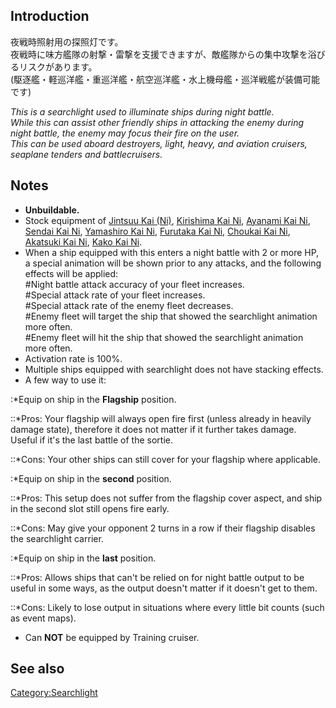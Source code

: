 {{Template:Equipmentinfo
|name = Searchlight
|id = 74
|japanesename = 探照灯
|icon = {{Searchlight}}
|type = Searchlight
|effect = {{LOS}}+2, See notes
|scrap = {{Steel}}2, {{Bauxite}}2
|image = <gallery type="slideshow" widths="360px" position="center" hideaddbutton="true">
Equipment74-1.png
Equipment74-2.png
Equipment74-3.png
Equipment74-4.png
</gallery>
|DD = lime
|CL = lime
|CA = lime
|CAV = lime
|BB = lime
|BBV = lime
|FASTBB = lime
|AV = lime
}}

==Introduction==
夜戦時照射用の探照灯です。<br>
夜戦時に味方艦隊の射撃・雷撃を支援できますが、敵艦隊からの集中攻撃を浴びるリスクがあります。<br>
(駆逐艦・軽巡洋艦・重巡洋艦・航空巡洋艦・水上機母艦・巡洋戦艦が装備可能です)

''This is a searchlight used to illuminate ships during night battle.'' <br>
''While this can assist other friendly ships in attacking the enemy during night battle, the enemy may focus their fire on the user.'' <br>
''This can be used aboard destroyers, light, heavy, and aviation cruisers, seaplane tenders and battlecruisers.''

==Notes==
*'''Unbuildable.''' 
*Stock equipment of [[Jintsuu|Jintsuu Kai (Ni)]], [[Kirishima#Second_Upgrade|Kirishima Kai Ni]], [[Ayanami|Ayanami Kai Ni]], [[Sendai|Sendai Kai Ni]], [[Yamashiro|Yamashiro Kai Ni]], [[Furutaka|Furutaka Kai Ni]], [[Choukai|Choukai Kai Ni]], [[Akatsuki|Akatsuki Kai Ni]], [[Kako|Kako Kai Ni]]. 
*When a ship equipped with this enters a night battle with 2 or more HP, a special animation will be shown prior to any attacks, and the following effects will be applied:<br />
*#Night battle attack accuracy of your fleet increases.<br />
*#Special attack rate of your fleet increases.<br />
*#Special attack rate of the enemy fleet decreases.<br />
*#Enemy fleet will target the ship that showed the searchlight animation more often.<br />
*#Enemy fleet will hit the ship that showed the searchlight animation more often.
*Activation rate is 100%.
*Multiple ships equipped with searchlight does not have stacking effects.
*A few way to use it:
:*Equip on ship in the '''Flagship''' position.
::*Pros: Your flagship will always open fire first (unless already in heavily damage state), therefore it does not matter if it further takes damage. Useful if it's the last battle of the sortie.
::*Cons: Your other ships can still cover for your flagship where applicable.
:*Equip on ship in the '''second''' position.
::*Pros: This setup does not suffer from the flagship cover aspect, and ship in the second slot still opens fire early.
::*Cons: May give your opponent 2 turns in a row if their flagship disables the searchlight carrier.
:*Equip on ship in the '''last''' position.
::*Pros: Allows ships that can't be relied on for night battle output to be useful in some ways, as the output doesn't matter if it doesn't get to them.
::*Cons: Likely to lose output in situations where every little bit counts (such as event maps).
*Can '''NOT''' be equipped by Training cruiser.

==See also==
{{Equipmentlist}}
[[Category:Searchlight]]